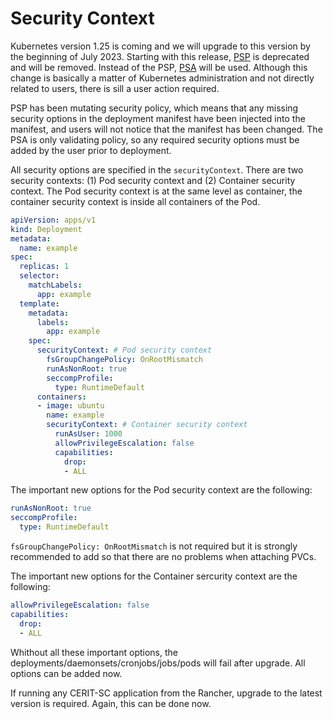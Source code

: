 # Security Context

Kubernetes version 1.25 is coming and we will upgrade to this version by the beginning of July 2023. Starting with this release, [PSP](https://kubernetes.io/docs/concepts/security/pod-security-policy/) is deprecated and will be removed. Instead of the PSP, [PSA](https://kubernetes.io/docs/concepts/security/pod-security-admission/) will be used. Although this change is basically a matter of Kubernetes administration and not directly related to users, there is sill a user action required.

PSP has been mutating security policy, which means that any missing security options in the deployment manifest have been injected into the manifest, and users will not notice that the manifest has been changed. The PSA is only validating policy, so any required security options must be added by the user prior to deployment.

All security options are specified in the `securityContext`. There are two security contexts: (1) Pod security context and (2) Container security context. The Pod security context is at the same level as container, the container security context is inside all containers of the Pod.

```yaml
apiVersion: apps/v1
kind: Deployment
metadata:
  name: example
spec:
  replicas: 1
  selector:
    matchLabels:
      app: example
  template:
    metadata:
      labels:
        app: example
    spec:
      securityContext: # Pod security context
        fsGroupChangePolicy: OnRootMismatch
        runAsNonRoot: true
        seccompProfile:
          type: RuntimeDefault
      containers:
      - image: ubuntu
        name: example
        securityContext: # Container security context
          runAsUser: 1000
          allowPrivilegeEscalation: false
          capabilities:
            drop:
            - ALL
```


The important new options for the Pod security context are the following:
```yaml
runAsNonRoot: true
seccompProfile:
  type: RuntimeDefault
```

`fsGroupChangePolicy: OnRootMismatch` is not required but it is strongly recommended to add so that there are no problems when attaching PVCs.

The important new options for the Container sercurity context are the following:
```yaml
allowPrivilegeEscalation: false
capabilities:
  drop:
  - ALL
```

Whithout all these important options, the deployments/daemonsets/cronjobs/jobs/pods will fail after upgrade. All options can be added now. 

If running any CERIT-SC application from the Rancher, upgrade to the latest version is required. Again, this can be done now.
